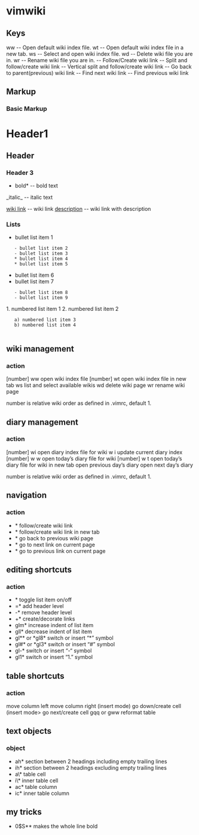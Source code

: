 = vimwiki =

== Keys ==

<Leader>ww -- Open default wiki index file.
<Leader>wt -- Open default wiki index file in a new tab.
<Leader>ws -- Select and open wiki index file.
<Leader>wd -- Delete wiki file you are in.
<Leader>wr -- Rename wiki file you are in.
<Enter> -- Follow/Create wiki link
<Shift-Enter> -- Split and follow/create wiki link
<Ctrl-Enter> -- Vertical split and follow/create wiki link
<Backspace> -- Go back to parent(previous) wiki link
<Tab> -- Find next wiki link
<Shift-Tab> -- Find previous wiki link

== Markup ==

=== Basic Markup ===

= Header1 =
== Header ==
=== Header 3 ===

*bold* -- bold text
_italic_ -- italic text

[[wiki link]] -- wiki link
[[wiki link|description]] -- wiki link with description

=== Lists ===

* bullet list item 1
	- bullet list item 2
	- bullet list item 3
	* bullet list item 4
	* bullet list item 5
* bullet list item 6
* bullet list item 7
	- bullet list item 8
	- bullet list item 9

1. numbered list item 1
2. numbered list item 2
	a) numbered list item 3
	b) numbered list item 4
  [[]]

== wiki management ==
=== action ===

[number] <leader> ww 	open wiki index file
[number] <leader> wt 	open wiki index file in new tab
<leader> ws 	list and select available wikis
<leader> wd 	delete wiki page
<leader> wr 	rename wiki page

number is relative wiki order as defined in .vimrc, default 1.

== diary management ==
=== action ===
[number] <leader> wi 	open diary index file for wiki
<leader> w <leader> i 	update current diary index
[number] <leader> w <leader> w 	open today’s diary file for wiki
[number] <leader> w <leader> t 	open today’s diary file for wiki in new tab
<C-Up> 	open previous day’s diary
<C-Down> 	open next day’s diary

number is relative wiki order as defined in .vimrc, default 1.

== navigation ==
=== action ===
*<CR>* 	follow/create wiki link
*<C-S-CR>* 	follow/create wiki link in new tab
*<backspace>* 	go back to previous wiki page
*<Tab>* 	go to next link on current page
*<S-Tab>* 	go to previous link on current page

== editing shortcuts ==
=== action ===
*<C-Space>* 	toggle list item on/off
*=* 	add header level
*-* 	remove header level
*+* 	create/decorate links
*glm* 	increase indent of list item
*gll* 	decrease indent of list item
*gl** or *gl8* 	switch or insert “*” symbol
*gl#* or *gl3* 	switch or insert “#” symbol
*gl-* 	switch or insert “-“ symbol
*gl1* 	switch or insert “1.” symbol

== table shortcuts ==
=== action ===
<A-Left> 	move column left
<A-right> 	move column right
<CR> 	(insert mode) go down/create cell
<Tab> 	(insert mode> go next/create cell
gqq or gww 	reformat table

== text objects ==
=== object ===
*ah*	section between 2 headings including empty trailing lines
*ih* 	section between 2 headings excluding empty trailing lines
*a\* 	table cell
*i\* 	inner table cell
*ac* 	table column
*ic* 	inner table column

== my tricks ==
*0<C-v>$S** makes the whole line bold
